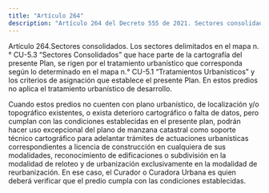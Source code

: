 ```yaml
---
title: "Artículo 264"
description: "Artículo 264 del Decreto 555 de 2021. Sectores consolidados."
---
```


Artículo 264.Sectores consolidados. Los sectores delimitados en el mapa n.° CU-5.3 “Sectores Consolidados” que hace parte de la cartografía del presente Plan, se rigen por el tratamiento urbanístico que corresponda según lo determinado en el mapa n.° CU-5.1 “Tratamientos Urbanísticos” y los criterios de asignación que establece el presente Plan. En estos predios no aplica el tratamiento urbanístico de desarrollo.
 
Cuando estos predios no cuenten con plano urbanístico, de localización y/o topográfico existentes, o exista deterioro cartográfico o falta de datos, pero cumplan con las condiciones establecidas en el presente plan, podrán hacer uso excepcional del plano de manzana catastral como soporte técnico cartográfico para adelantar trámites de actuaciones urbanísticas correspondientes a licencia de construcción en cualquiera de sus modalidades, reconocimiento de edificaciones o subdivisión en la modalidad de reloteo y de urbanización exclusivamente en la modalidad de reurbanización. En ese caso, el Curador o Curadora Urbana es quien deberá verificar que el predio cumpla con las condiciones establecidas.